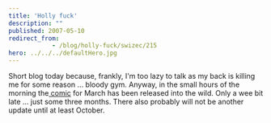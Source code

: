 ```yaml
---
title: 'Holly fuck'
description: ""
published: 2007-05-10
redirect_from: 
            - /blog/holly-fuck/swizec/215
hero: ../../../defaultHero.jpg
---
```


Short blog today because, frankly, I'm too lazy to talk as my back is killing me for some reason ... bloody gym. Anyway, in the small hours of the morning the[ comic](http://swizec.com/index.php/mode=show_comics/comic=7) for March has been released into the wild. Only a wee bit late ... just some three months. There also probably will not be another update until at least October.
